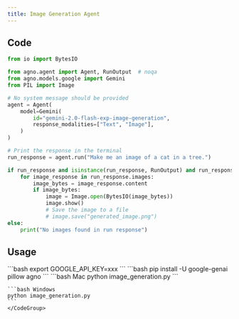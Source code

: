 ```yaml
---
title: Image Generation Agent
---
```


## Code

```python image_generation.py
from io import BytesIO

from agno.agent import Agent, RunOutput  # noqa
from agno.models.google import Gemini
from PIL import Image

# No system message should be provided
agent = Agent(
    model=Gemini(
        id="gemini-2.0-flash-exp-image-generation",
        response_modalities=["Text", "Image"],
    )
)

# Print the response in the terminal
run_response = agent.run("Make me an image of a cat in a tree.")

if run_response and isinstance(run_response, RunOutput) and run_response.images:
    for image_response in run_response.images:
        image_bytes = image_response.content
        if image_bytes:
            image = Image.open(BytesIO(image_bytes))
            image.show()
            # Save the image to a file
            # image.save("generated_image.png")
else:
    print("No images found in run response")
```

## Usage

<Steps>
  <Snippet file="create-venv-step.mdx" />

  <Step title="Set your API key">
    ```bash
    export GOOGLE_API_KEY=xxx
    ```
  </Step>

  <Step title="Install libraries">
    ```bash
    pip install -U google-genai pillow agno
    ```
  </Step>

  <Step title="Run Agent">
    <CodeGroup>
    ```bash Mac
    python image_generation.py
    ```

    ```bash Windows
    python image_generation.py
    ```
    </CodeGroup>
  </Step>
</Steps>
